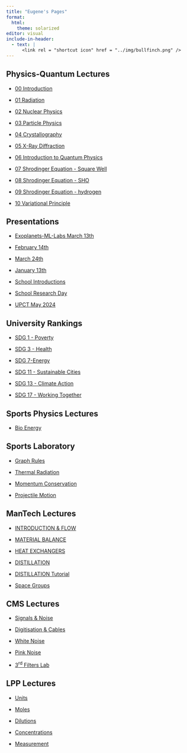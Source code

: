 ```yaml
---
title: "Eugene's Pages"
format: 
  html:
    theme: solarized
editor: visual
include-in-header:
  - text: |
      <link rel = "shortcut icon" href = "../img/bullfinch.png" />
---
```


## Physics-Quantum Lectures

-   [00 Introduction](https://tud.netlify.app/lectures/physics-quantum/00-introduction.htm){target="_blank"}

-   [01 Radiation](https://tud.netlify.app/lectures/physics-quantum/01-radiation.html){target="_blank"}

-   [02 Nuclear Physics](https://tud.netlify.app/lectures/physics-quantum/02-nuclear.html){target="_blank"}

-   [03 Particle Physics](https://tud.netlify.app/lectures/physics-quantum/03-particle.html){target="_blank"}

-   [04 Crystallography](https://tud.netlify.app/lectures/physics-quantum/04-xtals.html){target="_blank"}

-   [05 X-Ray Diffraction](https://tud.netlify.app/lectures/physics-quantum/05-crystals-x-ray-diffraction.html){target="_blank"}

-   [06 Introduction to Quantum Physics](https://tud.netlify.app/lectures/physics-quantum/06-intro-quantum.html){target="_blank"}

-   [07 Shrodinger Equation - Square Well](https://tud.netlify.app/lectures/physics-quantum/07-particle-box.html){target="_blank"}

-   [08 Shrodinger Equation - SHO](https://tud.netlify.app/lectures/physics-quantum/08-sho.html){target="_blank"}

-   [09 Shrodinger Equation - hydrogen](https://tud.netlify.app/lectures/physics-quantum/09-hydrogen.html){target="_blank"}

-   [10 Variational Principle](https://tud.netlify.app/lectures/physics-quantum/10-variational.html){target="_blank"}

## Presentations

-   [Exoplanets-ML-Labs March 13th](https://tud.netlify.app/physics-school/ML-Labs_exoplanets.html){target="_blank"}

-   [February 14th](https://tud.netlify.app/eut-plus/workshop-kickoff-feb14-2025.html){target="_blank"}

-   [March 24th](https://tud.netlify.app/physics-school/phys-clin-discipline){target="_blank"}

-   [January 13th](https://tud.netlify.app/physics-school/organisational-change.html){target="_blank"}

-   [School Introductions](https://tud.netlify.app/physics-school/school-c){target="_blank"}

-   [School Research Day](https://tud.netlify.app/physics-school/school-c-research){target="_blank"}

-   [UPCT May 2024](https://tud.netlify.app/eut-plus/cartegena-May-2024.html){target="_blank"}

## University Rankings

-   [SDG 1 - Poverty](https://tud.netlify.app/poverty#1)

-   [SDG 3 - Health](https://tud.netlify.app/health.html#1)

-   [SDG 7-Energy](https://tud.netlify.app/energy#1)

-   [SDG 11 - Sustainable Cities](https://tud.netlify.app/sustainable.html#1)

-   [SDG 13 - Climate Action](https://tud.netlify.app/climate#1)

-   [SDG 17 - Working Together](https://tud.netlify.app/working-together.html)

## Sports Physics Lectures

-   [Bio Energy](https://tud.netlify.app/bioenergy1#/title-slide)

## Sports Laboratory

-   [Graph Rules](https://tud.netlify.app/graph-rules#1)

-   [Thermal Radiation](https://tud.netlify.app/wien)

-   [Momentum Conservation](https://tud.netlify.app/collision)

-   [Projectile Motion](https://tud.netlify.app/projectile)

## ManTech Lectures

-   [INTRODUCTION & FLOW](https://tud.netlify.app/lectures/mantech/02-introduction-flow-diagrams.pdf)

-   [MATERIAL BALANCE](https://tud.netlify.app/lectures/mantech/01-material-balance.pdf)

-   [HEAT EXCHANGERS](https://tud.netlify.app/lectures/mantech/03-heat-exchangers.pdf)

-   [DISTILLATION](https://tud.netlify.app/lectures/mantech/04-distillation.pdf)

-   [DISTILLATION Tutorial](https://tud.netlify.app/lectures/mantech/04-distil-tutorial.pdf)

-   [Space Groups](https://tud.netlify.app/lectures/mantech/space-groups/)

## CMS Lectures

-   [Signals & Noise](https://tud.netlify.app/lectures/cms/01-signals-noise.pdf)

-   [Digitisation & Cables](https://tud.netlify.app/lectures/cms/02-digitisation-cables.pdf)

-   [White Noise](https://tud.netlify.app/lectures/cms/Whitenoisesound.wav)

-   [Pink Noise](https://tud.netlify.app/lectures/cms/pink_noise.wav)

-   [3<sup>rd</sup> Filters Lab](https://tud.netlify.app/lectures/cms/filters-lab.zip)

## LPP Lectures

-   [Units](https://tud.netlify.app/lectures/lpp/03-units.pdf)

-   [Moles](https://tud.netlify.app/lectures/lpp/04-moles-molarity-solutions.pdf)

-   [Dilutions](https://tud.netlify.app/lectures/lpp/05-dilutions.pdf)

-   [Concentrations](https://tud.netlify.app/lectures/lpp/06_Concentrations.pdf)

-   [Measurement](https://tud.netlify.app/lectures/lpp/07-measurement.pdf)
